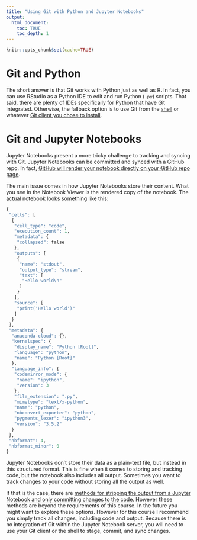 ```yaml
---
title: "Using Git with Python and Jupyter Notebooks"
output:
  html_document:
    toc: TRUE
    toc_depth: 1
---
```


```r
knitr::opts_chunk$set(cache=TRUE)
```


# Git and Python

The short answer is that Git works with Python just as well as R. In fact, you can use RStudio as a Python IDE to edit and run Python (`.py`) scripts. That said, there are plenty of IDEs specifically for Python that have Git integrated. Otherwise, the fallback option is to use Git from the [shell](shell.html) or whatever [Git client you chose to install](git02.html).

# Git and Jupyter Notebooks

Jupyter Notebooks present a more tricky challenge to tracking and syncing with Git. Jupyter Notebooks can be committed and synced with a GitHub repo. In fact, [GitHub will render your notebook directly on your GitHub repo page](https://github.com/blog/1995-github-jupyter-notebooks-3).

The main issue comes in how Jupyter Notebooks store their content. What you see in the Notebook Viewer is the rendered copy of the notebook. The actual notebook looks something like this:

```r
{
 "cells": [
  {
   "cell_type": "code",
   "execution_count": 1,
   "metadata": {
    "collapsed": false
   },
   "outputs": [
    {
     "name": "stdout",
     "output_type": "stream",
     "text": [
      "Hello world\n"
     ]
    }
   ],
   "source": [
    "print('Hello world')"
   ]
  }
 ],
 "metadata": {
  "anaconda-cloud": {},
  "kernelspec": {
   "display_name": "Python [Root]",
   "language": "python",
   "name": "Python [Root]"
  },
  "language_info": {
   "codemirror_mode": {
    "name": "ipython",
    "version": 3
   },
   "file_extension": ".py",
   "mimetype": "text/x-python",
   "name": "python",
   "nbconvert_exporter": "python",
   "pygments_lexer": "ipython3",
   "version": "3.5.2"
  }
 },
 "nbformat": 4,
 "nbformat_minor": 0
}
```

Jupyter Notebooks don't store their data as a plain-text file, but instead in this structured format. This is fine when it comes to storing and tracking code, but the notebook also includes all output. Sometimes you want to track changes to your code without storing all the output as well.

If that is the case, there are [methods for stripping the output from a Jupyter Notebook and only committing changes to the code](https://www.google.com/search?q=git+and+jupyter+notebooks). However these methods are beyond the requirements of this course. In the future you might want to explore these options. However for this course I recommend you simply track all changes, including code and output. Because there is no integration of Git within the Jupyter Notebook server, you will need to use your Git client or the shell to stage, commit, and sync changes.
